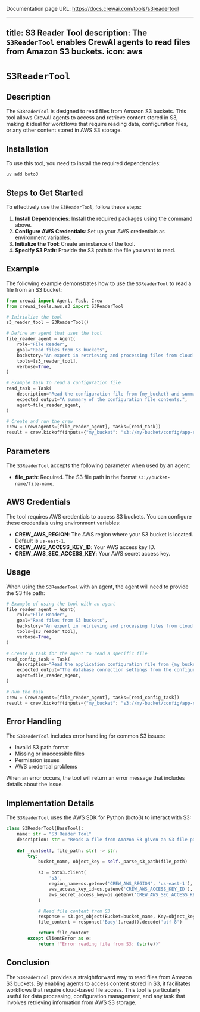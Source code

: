 Documentation page URL: https://docs.crewai.com/tools/s3readertool

---
title: S3 Reader Tool
description: The `S3ReaderTool` enables CrewAI agents to read files from Amazon S3 buckets.
icon: aws
---

# `S3ReaderTool`

## Description

The `S3ReaderTool` is designed to read files from Amazon S3 buckets. This tool allows CrewAI agents to access and retrieve content stored in S3, making it ideal for workflows that require reading data, configuration files, or any other content stored in AWS S3 storage.

## Installation

To use this tool, you need to install the required dependencies:

```shell
uv add boto3
```

## Steps to Get Started

To effectively use the `S3ReaderTool`, follow these steps:

1. **Install Dependencies**: Install the required packages using the command above.
2. **Configure AWS Credentials**: Set up your AWS credentials as environment variables.
3. **Initialize the Tool**: Create an instance of the tool.
4. **Specify S3 Path**: Provide the S3 path to the file you want to read.

## Example

The following example demonstrates how to use the `S3ReaderTool` to read a file from an S3 bucket:

```python Code
from crewai import Agent, Task, Crew
from crewai_tools.aws.s3 import S3ReaderTool

# Initialize the tool
s3_reader_tool = S3ReaderTool()

# Define an agent that uses the tool
file_reader_agent = Agent(
    role="File Reader",
    goal="Read files from S3 buckets",
    backstory="An expert in retrieving and processing files from cloud storage.",
    tools=[s3_reader_tool],
    verbose=True,
)

# Example task to read a configuration file
read_task = Task(
    description="Read the configuration file from {my_bucket} and summarize its contents.",
    expected_output="A summary of the configuration file contents.",
    agent=file_reader_agent,
)

# Create and run the crew
crew = Crew(agents=[file_reader_agent], tasks=[read_task])
result = crew.kickoff(inputs={"my_bucket": "s3://my-bucket/config/app-config.json"})
```

## Parameters

The `S3ReaderTool` accepts the following parameter when used by an agent:

- **file_path**: Required. The S3 file path in the format `s3://bucket-name/file-name`.

## AWS Credentials

The tool requires AWS credentials to access S3 buckets. You can configure these credentials using environment variables:

- **CREW_AWS_REGION**: The AWS region where your S3 bucket is located. Default is `us-east-1`.
- **CREW_AWS_ACCESS_KEY_ID**: Your AWS access key ID.
- **CREW_AWS_SEC_ACCESS_KEY**: Your AWS secret access key.

## Usage

When using the `S3ReaderTool` with an agent, the agent will need to provide the S3 file path:

```python Code
# Example of using the tool with an agent
file_reader_agent = Agent(
    role="File Reader",
    goal="Read files from S3 buckets",
    backstory="An expert in retrieving and processing files from cloud storage.",
    tools=[s3_reader_tool],
    verbose=True,
)

# Create a task for the agent to read a specific file
read_config_task = Task(
    description="Read the application configuration file from {my_bucket} and extract the database connection settings.",
    expected_output="The database connection settings from the configuration file.",
    agent=file_reader_agent,
)

# Run the task
crew = Crew(agents=[file_reader_agent], tasks=[read_config_task])
result = crew.kickoff(inputs={"my_bucket": "s3://my-bucket/config/app-config.json"})
```

## Error Handling

The `S3ReaderTool` includes error handling for common S3 issues:

- Invalid S3 path format
- Missing or inaccessible files
- Permission issues
- AWS credential problems

When an error occurs, the tool will return an error message that includes details about the issue.

## Implementation Details

The `S3ReaderTool` uses the AWS SDK for Python (boto3) to interact with S3:

```python Code
class S3ReaderTool(BaseTool):
    name: str = "S3 Reader Tool"
    description: str = "Reads a file from Amazon S3 given an S3 file path"
    
    def _run(self, file_path: str) -> str:
        try:
            bucket_name, object_key = self._parse_s3_path(file_path)

            s3 = boto3.client(
                's3',
                region_name=os.getenv('CREW_AWS_REGION', 'us-east-1'),
                aws_access_key_id=os.getenv('CREW_AWS_ACCESS_KEY_ID'),
                aws_secret_access_key=os.getenv('CREW_AWS_SEC_ACCESS_KEY')
            )

            # Read file content from S3
            response = s3.get_object(Bucket=bucket_name, Key=object_key)
            file_content = response['Body'].read().decode('utf-8')

            return file_content
        except ClientError as e:
            return f"Error reading file from S3: {str(e)}"
```

## Conclusion

The `S3ReaderTool` provides a straightforward way to read files from Amazon S3 buckets. By enabling agents to access content stored in S3, it facilitates workflows that require cloud-based file access. This tool is particularly useful for data processing, configuration management, and any task that involves retrieving information from AWS S3 storage. 